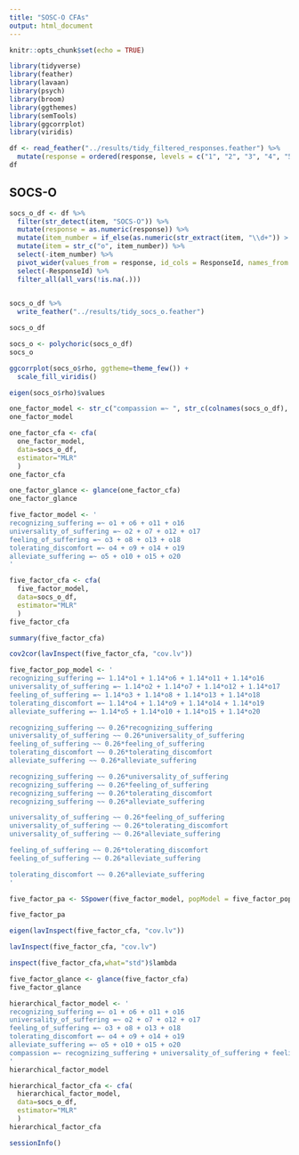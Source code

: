 ```yaml
---
title: "SOSC-O CFAs"
output: html_document
---
```


```r
knitr::opts_chunk$set(echo = TRUE)
```

```r
library(tidyverse)
library(feather)
library(lavaan)
library(psych)
library(broom)
library(ggthemes)
library(semTools)
library(ggcorrplot)
library(viridis)
```

```r
df <- read_feather("../results/tidy_filtered_responses.feather") %>% 
  mutate(response = ordered(response, levels = c("1", "2", "3", "4", "5")))
df
```


## SOCS-O

```r
socs_o_df <- df %>% 
  filter(str_detect(item, "SOCS-O")) %>% 
  mutate(response = as.numeric(response)) %>% 
  mutate(item_number = if_else(as.numeric(str_extract(item, "\\d+")) > 5, as.numeric(str_extract(item, "\\d+")) - 1, as.numeric(str_extract(item, "\\d+")))) %>% 
  mutate(item = str_c("o", item_number)) %>% 
  select(-item_number) %>% 
  pivot_wider(values_from = response, id_cols = ResponseId, names_from = item) %>% 
  select(-ResponseId) %>% 
  filter_all(all_vars(!is.na(.)))
  
```

```r
socs_o_df %>% 
  write_feather("../results/tidy_socs_o.feather")
```



```r
socs_o_df
```


```r
socs_o <- polychoric(socs_o_df)
socs_o
```
```r
ggcorrplot(socs_o$rho, ggtheme=theme_few()) +
  scale_fill_viridis()
```


```r
eigen(socs_o$rho)$values
```
```r
one_factor_model <- str_c("compassion =~ ", str_c(colnames(socs_o_df), collapse = " + "))
one_factor_model
```

```r
one_factor_cfa <- cfa(
  one_factor_model, 
  data=socs_o_df, 
  estimator="MLR"
  )
one_factor_cfa
```

```r
one_factor_glance <- glance(one_factor_cfa)
one_factor_glance
```

```r
five_factor_model <- '
recognizing_suffering =~ o1 + o6 + o11 + o16
universality_of_suffering =~ o2 + o7 + o12 + o17
feeling_of_suffering =~ o3 + o8 + o13 + o18
tolerating_discomfort =~ o4 + o9 + o14 + o19
alleviate_suffering =~ o5 + o10 + o15 + o20
'
```


```r
five_factor_cfa <- cfa(
  five_factor_model, 
  data=socs_o_df, 
  estimator="MLR"
  )
five_factor_cfa
```
```r
summary(five_factor_cfa)
```


```r
cov2cor(lavInspect(five_factor_cfa, "cov.lv"))
```


```r
five_factor_pop_model <- '
recognizing_suffering =~ 1.14*o1 + 1.14*o6 + 1.14*o11 + 1.14*o16
universality_of_suffering =~ 1.14*o2 + 1.14*o7 + 1.14*o12 + 1.14*o17
feeling_of_suffering =~ 1.14*o3 + 1.14*o8 + 1.14*o13 + 1.14*o18
tolerating_discomfort =~ 1.14*o4 + 1.14*o9 + 1.14*o14 + 1.14*o19
alleviate_suffering =~ 1.14*o5 + 1.14*o10 + 1.14*o15 + 1.14*o20

recognizing_suffering ~~ 0.26*recognizing_suffering
universality_of_suffering ~~ 0.26*universality_of_suffering
feeling_of_suffering ~~ 0.26*feeling_of_suffering
tolerating_discomfort ~~ 0.26*tolerating_discomfort
alleviate_suffering ~~ 0.26*alleviate_suffering

recognizing_suffering ~~ 0.26*universality_of_suffering
recognizing_suffering ~~ 0.26*feeling_of_suffering
recognizing_suffering ~~ 0.26*tolerating_discomfort
recognizing_suffering ~~ 0.26*alleviate_suffering

universality_of_suffering ~~ 0.26*feeling_of_suffering
universality_of_suffering ~~ 0.26*tolerating_discomfort
universality_of_suffering ~~ 0.26*alleviate_suffering

feeling_of_suffering ~~ 0.26*tolerating_discomfort
feeling_of_suffering ~~ 0.26*alleviate_suffering

tolerating_discomfort ~~ 0.26*alleviate_suffering
'

```

```r
five_factor_pa <- SSpower(five_factor_model, popModel = five_factor_pop_model, n=80, nparam=1, std.lv=TRUE)
```

```r
five_factor_pa
```



```r
eigen(lavInspect(five_factor_cfa, "cov.lv"))
```
```r
lavInspect(five_factor_cfa, "cov.lv")
```


```r
inspect(five_factor_cfa,what="std")$lambda
```


```r
five_factor_glance <- glance(five_factor_cfa)
five_factor_glance
```

```r
hierarchical_factor_model <- '
recognizing_suffering =~ o1 + o6 + o11 + o16
universality_of_suffering =~ o2 + o7 + o12 + o17
feeling_of_suffering =~ o3 + o8 + o13 + o18
tolerating_discomfort =~ o4 + o9 + o14 + o19
alleviate_suffering =~ o5 + o10 + o15 + o20
compassion =~ recognizing_suffering + universality_of_suffering + feeling_of_suffering + tolerating_discomfort + alleviate_suffering
'
hierarchical_factor_model
```

```r
hierarchical_factor_cfa <- cfa(
  hierarchical_factor_model, 
  data=socs_o_df, 
  estimator="MLR"
  )
hierarchical_factor_cfa
```


```r
sessionInfo()
```


